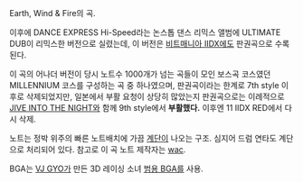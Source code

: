 Earth, Wind & Fire의 곡.

{{{#!html
<object width="425" height="344"><param name="movie" value="http://www.youtube.com/v/mjxdmsXzwmQ&hl=ko_KR&fs=1&"></param><param name="allowFullScreen" value="true"></param><param name="allowscriptaccess" value="always"></param><embed src="http://www.youtube.com/v/mjxdmsXzwmQ&hl=ko_KR&fs=1&" type="application/x-shockwave-flash" allowscriptaccess="always" allowfullscreen="true" width="425" height="344"></embed></object>
}}}

이후에 DANCE EXPRESS Hi-Speed라는 논스톱 댄스 리믹스 앨범에 ULTIMATE DUB이 리믹스한 버전으로 실렸는데, 이 버전은 [[비트매니아 IIDX]]에도 판권곡으로 수록된다.

{{{#!html
<object width="425" height="344"><param name="movie" value="http://www.youtube.com/v/JCoaP1edAoA&hl=ko_KR&fs=1&"></param><param name="allowFullScreen" value="true"></param><param name="allowscriptaccess" value="always"></param><embed src="http://www.youtube.com/v/JCoaP1edAoA&hl=ko_KR&fs=1&" type="application/x-shockwave-flash" allowscriptaccess="always" allowfullscreen="true" width="425" height="344"></embed></object>
}}}

이 곡의 어나더 버전이 당시 노트수 1000개가 넘는 곡들이 모인 보스곡 코스였던 MILLENNIUM 코스를 구성하는 곡 중 하나였으며, 판권곡이라는 한계로 7th style 이후로 삭제되었지만, 일본에서 부활 요청이 상당히 많았는지 판권곡으로는 이례적으로 [[JIVE INTO THE NIGHT]]와 함께 9th style에서 '''부활했다.''' 이후엔 11 IIDX RED에서 다시 삭제.

노트는 정박 위주의 빠른 노트배치에 가끔 [[계단]]이 나오는 구조. 심지어 드럼 연타도 계단으로 처리되어 있다. 참고로 이 곡 노트 제작자는 [[wac]].

BGA는 [[VJ GYO]]가 만든 3D 레이싱 소녀 [[범용 BGA]]를 사용.

